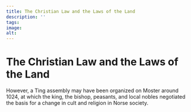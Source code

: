```yaml
---
title: The Christian Law and the Laws of the Land
description: ''
tags:
image: 
alt: 
---
```


# The Christian Law and the Laws of the Land

However, a Ting assembly may have been organized on Moster around 1024, at which the king, the bishop, peasants, and local nobles negotiated the basis for a change in cult and religion in Norse society.

